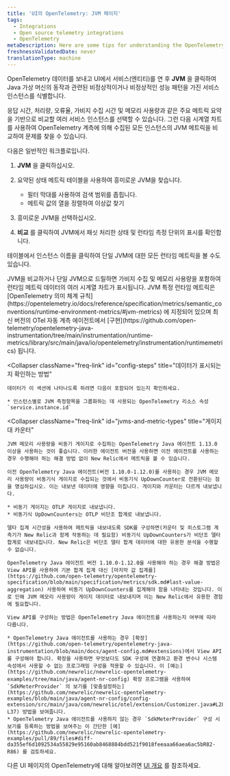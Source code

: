 ```yaml
---
title: 'UI의 OpenTelemetry: JVM 페이지'
tags:
  - Integrations
  - Open source telemetry integrations
  - OpenTelemetry
metaDescription: Here are some tips for understanding the OpenTelemetry JVMs page in the New Relic UI.
freshnessValidatedDate: never
translationType: machine
---
```


OpenTelemetry 데이터를 보내고 UI에서 서비스(엔티티)를 연 후 **JVM** 을 클릭하여 Java 가상 머신의 동작과 관련된 비정상적이거나 비정상적인 성능 패턴을 가진 서비스 인스턴스를 식별합니다.

응답 시간, 처리량, 오류율, 가비지 수집 시간 및 메모리 사용량과 같은 주요 메트릭 요약을 기반으로 비교할 여러 서비스 인스턴스를 선택할 수 있습니다. 그런 다음 시계열 차트를 사용하여 OpenTelemetry 계측에 의해 수집된 모든 인스턴스의 JVM 메트릭을 비교하여 문제를 찾을 수 있습니다.

다음은 일반적인 워크플로입니다.

1. **JVM** 을 클릭하십시오.

2. 요약된 상태 메트릭 테이블을 사용하여 흥미로운 JVM을 찾습니다.

   * 필터 막대를 사용하여 검색 범위를 좁힙니다.
   * 메트릭 값의 열을 정렬하여 이상값 찾기

3. 흥미로운 JVM을 선택하십시오.

4. **비교** 를 클릭하여 JVM에서 패싯 처리한 상태 및 런타임 측정 단위의 표시를 확인합니다.

테이블에서 인스턴스 이름을 클릭하여 단일 JVM에 대한 모든 런타임 메트릭을 볼 수도 있습니다.

<CollapserGroup>
  <Collapser
    className="freq-link"
    id="metric-details"
    title="런타임 측정항목 세부정보"
  >
    JVM을 비교하거나 단일 JVM으로 드릴하면 가비지 수집 및 메모리 사용량을 포함하여 런타임 메트릭 데이터의 여러 시계열 차트가 표시됩니다. JVM 특정 런타임 메트릭은 [OpenTelemetry 의미 체계 규칙](https://opentelemetry.io/docs/reference/specification/metrics/semantic_conventions/runtime-environment-metrics/#jvm-metrics) 에 지정되어 있으며 최신 버전의 OTel 자동 계측 에이전트에서 [구현](https://github.com/open-telemetry/opentelemetry-java-instrumentation/tree/main/instrumentation/runtime-metrics/library/src/main/java/io/opentelemetry/instrumentation/runtimemetrics) 됩니다.
  </Collapser>

  <Collapser
    className="freq-link"
    id="config-steps"
    title="데이터가 표시되는지 확인하는 방법"
  >
    데이터가 이 섹션에 나타나도록 하려면 다음이 포함되어 있는지 확인하세요.

    * 인스턴스별로 JVM 측정항목을 그룹화하는 데 사용되는 OpenTelemetry 리소스 속성 `service.instance.id`
  </Collapser>

  <Collapser
    className="freq-link"
    id="jvms-and-metric-types"
    title="게이지 대 카운터"
  >
    JVM 메모리 사용량을 비동기 게이지로 수집하는 OpenTelemetry Java 에이전트 1.13.0 이상을 사용하는 것이 좋습니다. 이러한 에이전트 버전을 사용하면 이전 에이전트를 사용하는 경우 수행해야 하는 해결 방법 없이 New Relic에서 메트릭을 볼 수 있습니다.

    이전 OpenTelemetry Java 에이전트(버전 1.10.0-1.12.0)를 사용하는 경우 JVM 메모리 사용량이 비동기식 게이지로 수집되는 것에서 비동기식 UpDownCounter로 전환된다는 점을 명심하십시오. 이는 내보낸 데이터에 영향을 미칩니다. 게이지와 카운터는 다르게 내보냅니다.

    * 비동기 게이지는 OTLP 게이지로 내보냅니다.
    * 비동기식 UpDownCounters는 OTLP 비단조 합계로 내보냅니다.

    델타 집계 시간성을 사용하여 메트릭을 내보내도록 SDK를 구성하면(카운터 및 히스토그램 계측기가 New Relic과 함께 작동하는 데 필요함) 비동기식 UpDownCounters가 비단조 델타 합계로 내보내집니다. New Relic은 비단조 델타 합계 데이터에 대한 유용한 분석을 수행할 수 없습니다.

    OpenTelemetry Java 에이전트 버전 1.10.0-1.12.0을 사용해야 하는 경우 해결 방법은 View API를 사용하여 기본 합계 집계 대신 [마지막 값 집계를](https://github.com/open-telemetry/opentelemetry-specification/blob/main/specification/metrics/sdk.md#last-value-aggregation) 사용하여 비동기 UpDownCounters를 집계해야 함을 나타내는 것입니다. 이로 인해 JVM 메모리 사용량이 게이지 데이터로 내보내지며 이는 New Relic에서 유용한 경험에 필요합니다.

    View API를 구성하는 방법은 OpenTelemetry Java 에이전트를 사용하는지 여부에 따라 다릅니다.

    * OpenTelemetry Java 에이전트를 사용하는 경우 [확장](https://github.com/open-telemetry/opentelemetry-java-instrumentation/blob/main/docs/agent-config.md#extensions)에서 View API를 구성해야 합니다. 확장을 사용하면 무엇보다도 SDK 구성에 연결하고 환경 변수나 시스템 속성에서 사용할 수 없는 프로그래밍 구성을 적용할 수 있습니다. 이 [예는](https://github.com/newrelic/newrelic-opentelemetry-examples/tree/main/java/agent-nr-config) 확장 프로그램을 사용하여 `SdkMeterProvider` 의 보기를 [맞춤설정하는](https://github.com/newrelic/newrelic-opentelemetry-examples/blob/main/java/agent-nr-config/config-extension/src/main/java/com/newrelic/otel/extension/Customizer.java#L28-L37) 방법을 보여줍니다.
    * OpenTelemetry Java 에이전트를 사용하지 않는 경우 `SdkMeterProvider` 구성 시 보기를 등록하는 방법을 보여주는 이 간단한 [예](https://github.com/newrelic/newrelic-opentelemetry-examples/pull/89/files#diff-da355ef6d1092534a55829e95160ab8468884bdd521f9018feeaaa66aea6ac5bR82-R86) 를 검토하세요.
  </Collapser>
</CollapserGroup>

다른 UI 페이지의 OpenTelemetry에 대해 알아보려면 [UI 개요](/docs/more-integrations/open-source-telemetry-integrations/opentelemetry/view-your-data/opentelemetry-view-your-data) 를 참조하세요.